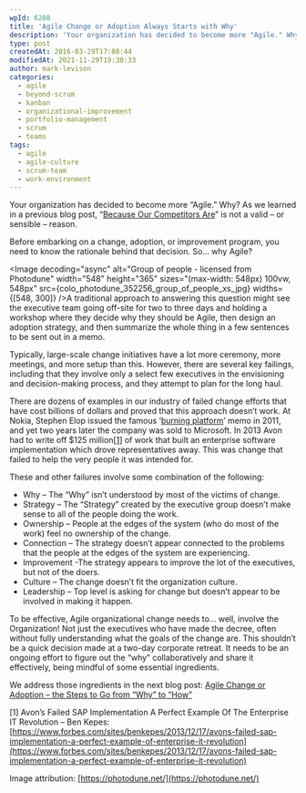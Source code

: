 ```yaml
---
wpId: 6208
title: 'Agile Change or Adoption Always Starts with Why'
description: 'Your organization has decided to become more "Agile." Why? As we learned in a previous blog post, "Because Our Competitors Are" is not a valid – or sensible – reason. Before embarking on a change, adoption, or improvement program, you need to know the rationale behind that decision. So... why Agile? A traditional approach to ...'
type: post
createdAt: 2016-03-29T17:08:44
modifiedAt: 2021-11-29T19:30:33
author: mark-levison
categories:
  - agile
  - beyond-scrum
  - kanban
  - organizational-improvement
  - portfolio-management
  - scrum
  - teams
tags:
  - agile
  - agile-culture
  - scrum-team
  - work-environment
---
```





Your organization has decided to become more “Agile.” Why? As we learned in a previous blog post, “[Because Our Competitors Are](/blog/because-our-competitors-are-is-no-reason-to-become-an-agile-organization.html)” is not a valid – or sensible – reason.

Before embarking on a change, adoption, or improvement program, you need to know the rationale behind that decision. So… why Agile?

<Image decoding="async" alt="Group of people - licensed from Photodune" width="548" height="365" sizes="(max-width: 548px) 100vw, 548px" src={colo_photodune_352256_group_of_people_xs_jpg} widths={[548, 300]} />A traditional approach to answering this question might see the executive team going off-site for two to three days and holding a workshop where they decide why they should be Agile, then design an adoption strategy, and then summarize the whole thing in a few sentences to be sent out in a memo.

Typically, large-scale change initiatives have a lot more ceremony, more meetings, and more setup than this. However, there are several key failings, including that they involve only a select few executives in the envisioning and decision-making process, and they attempt to plan for the long haul.

There are dozens of examples in our industry of failed change efforts that have cost billions of dollars and proved that this approach doesn’t work. At Nokia, Stephen Elop issued the famous ‘[burning platform](https://www.wsj.com/articles/BL-TEB-2031)’ memo in 2011, and yet two years later the company was sold to Microsoft. In 2013 Avon had to write off $125 million\[[1](#footnotes)\] of work that built an enterprise software implementation which drove representatives away. This was change that failed to help the very people it was intended for.

These and other failures involve some combination of the following:

*   Why – The “Why” isn’t understood by most of the victims of change.
*   Strategy – The “Strategy” created by the executive group doesn’t make sense to all of the people doing the work.
*   Ownership – People at the edges of the system (who do most of the work) feel no ownership of the change.
*   Connection – The strategy doesn’t appear connected to the problems that the people at the edges of the system are experiencing.
*   Improvement -The strategy appears to improve the lot of the executives, but not of the doers.
*   Culture – The change doesn’t fit the organization culture.
*   Leadership – Top level is asking for change but doesn’t appear to be involved in making it happen.

To be effective, Agile organizational change needs to… well, involve the Organization! Not just the executives who have made the decree, often without fully understanding what the goals of the change are. This shouldn’t be a quick decision made at a two-day corporate retreat. It needs to be an ongoing effort to figure out the “why” collaboratively and share it effectively, being mindful of some essential ingredients.

We address those ingredients in the next blog post: [Agile Change or Adoption – the Steps to Go from “Why” to “How”](/blog/agile-change-or-adoption-the-steps-to-go-from-why-to-how.html)  

\[1\] Avon’s Failed SAP Implementation A Perfect Example Of The Enterprise IT Revolution – Ben Kepes: [https://www.forbes.com/sites/benkepes/2013/12/17/avons-failed-sap-implementation-a-perfect-example-of-enterprise-it-revolution](https://www.forbes.com/sites/benkepes/2013/12/17/avons-failed-sap-implementation-a-perfect-example-of-enterprise-it-revolution)

Image attribution: [https://photodune.net/](https://photodune.net/)